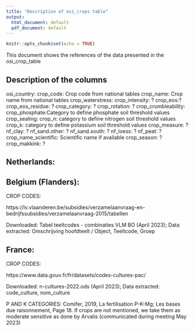 ```yaml
---
title: "Description of osi_crops table"
output:
  html_document: default
  pdf_document: default
---
```


```r
knitr::opts_chunk$set(echo = TRUE)
```

This document shows the references of the data presented in the osi_crop_table 

## Description of the columns

osi_country:
crop_code: Crop code from national tables 
crop_name: Crop name from national tables 
crop_waterstress:
crop_intensity: ?
crop_eos:?
crop_eos_residue: ?
crop_category: ?
crop_rotation: ?
crop_crumbleability:
crop_phosphate:Category to define phosphate soil threshold values
crop_sealing:
crop_n: category to define nitrogen soil threshold values
crop_k: category to define potassium soil threshold values 
crop_measure: ?
nf_clay: ?
nf_sand.other: ?
nf_sand.south: ?
nf_loess: ?
nf_peat: ?
crop_name_scientific: Scientific name if available 
crop_season: ?
crop_makkink: ?


## Netherlands:



## Belgium (Flanders): 
CROP CODES:

https://lv.vlaanderen.be/subsidies/verzamelaanvraag-en-bedrijfssubsidies/verzamelaanvraag-2015/tabellen

Downloaded: Tabel teeltcodes - combinaties VLM BO (April 2023);
Data extracted: Omschrijving hoofdteelt / Object, Teeltcode, Groep

## France:

CROP CODES:

https://www.data.gouv.fr/fr/datasets/codes-cultures-pac/ 

Downloaded: n-cultures-2022.ods (April 2023);
Data extracted: code_culture, nom_culture

P AND K CATEGORIES:
Comifer, 2019, La fertilisation P-K-Mg; Les bases due raisonnement, Page 18. If crops are not mentioned,
we take them as moderate sensitive as done by Arvalis (communicated during meeting May 2023)
